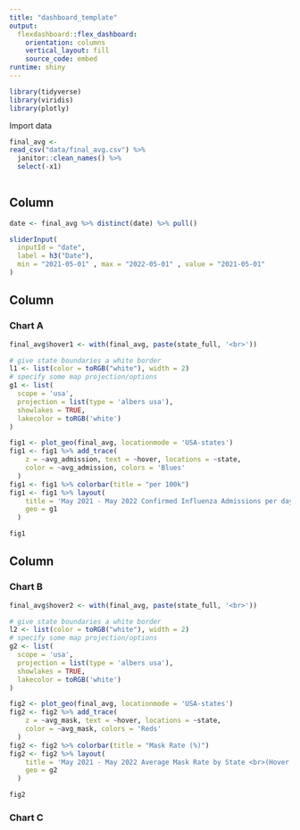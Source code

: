 ```yaml
---
title: "dashboard_template"
output: 
  flexdashboard::flex_dashboard:
    orientation: columns
    vertical_layout: fill
    source_code: embed
runtime: shiny
---
```


```r
library(tidyverse)
library(viridis)
library(plotly)
```

Import data

```r

final_avg <- 
read_csv("data/final_avg.csv") %>%
  janitor::clean_names() %>%
  select(-x1)
  
```

Column {.sidebar}
-----------------------------------------------------------------------

```r
date <- final_avg %>% distinct(date) %>% pull()

sliderInput(
  inputId = "date",
  label = h3("Date"),
  min = "2021-05-01" , max = "2022-05-01" , value = "2021-05-01"
)
```



Column {data-width=650}
-----------------------------------------------------------------------

### Chart A

```r
final_avg$hover1 <- with(final_avg, paste(state_full, '<br>'))

# give state boundaries a white border
l1 <- list(color = toRGB("white"), width = 2)
# specify some map projection/options
g1 <- list(
  scope = 'usa',
  projection = list(type = 'albers usa'),
  showlakes = TRUE,
  lakecolor = toRGB('white')
)

fig1 <- plot_geo(final_avg, locationmode = 'USA-states')
fig1 <- fig1 %>% add_trace(
    z = ~avg_admission, text = ~hover, locations = ~state,
    color = ~avg_admission, colors = 'Blues'
  )
fig1 <- fig1 %>% colorbar(title = "per 100k")
fig1 <- fig1 %>% layout(
    title = 'May 2021 - May 2022 Confirmed Influenza Admissions per day (7-day average, per 100k people) <br>(Hover for breakdown)',
    geo = g1
  )

fig1

```

Column {data-width=350}
-----------------------------------------------------------------------

### Chart B

```r
final_avg$hover2 <- with(final_avg, paste(state_full, '<br>'))

# give state boundaries a white border
l2 <- list(color = toRGB("white"), width = 2)
# specify some map projection/options
g2 <- list(
  scope = 'usa',
  projection = list(type = 'albers usa'),
  showlakes = TRUE,
  lakecolor = toRGB('white')
)

fig2 <- plot_geo(final_avg, locationmode = 'USA-states')
fig2 <- fig2 %>% add_trace(
    z = ~avg_mask, text = ~hover, locations = ~state,
    color = ~avg_mask, colors = 'Reds'
  )
fig2 <- fig2 %>% colorbar(title = "Mask Rate (%)")
fig2 <- fig2 %>% layout(
    title = 'May 2021 - May 2022 Average Mask Rate by State <br>(Hover for breakdown)',
    geo = g2
  )

fig2
```

### Chart C

```r

```

